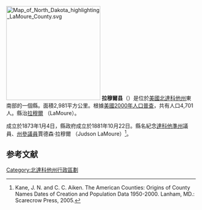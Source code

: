 {{noteTA
|T=zh-hans:拉穆尔县 (北达科他州);zh-hk:拉穆爾縣 (北達科他州);zh-tw:拉穆爾郡 (北達科他州);
|1=zh-hans:县;zh-hk:縣;zh-tw:郡;
}}
[[File:Map_of_North_Dakota_highlighting_LaMoure_County.svg|250px]]
'''拉穆爾县'''（{{lang-en|LaMoure County}}）是位於[[美國|美國]][[北達科他州|北達科他州]]東南部的一個縣。面積2,981平方公里。根據[[美國2000年人口普查|美國2000年人口普查]]，共有人口4,701人。縣治[[拉穆爾_(北達科他州)|拉穆爾]] （LaMoure）。

成立於1873年1月4日，縣政府成立於1881年10月22日。縣名紀念[[達科他準州|達科他準州]]議員、[[北達科他州州參議院|州參議員]]賈德森·拉穆爾 （Judson LaMoure）<ref>Kane, J. N. and C. C. Aiken. The American Counties: Origins of County Names Dates of Creation and Population Data 1950-2000. Lanham, MD.: Scarecrow Press, 2005.</ref>。

== 参考文献 ==
<div class="references-small">
<references />
</div>
{{commonscat}}
{{coord|display=title}}
{{normdaten}}
{{DEFAULTSORT:lamoure}}
[[Category:北達科他州行政區劃|Category:北達科他州行政區劃]]
{{NorthDakota-stub}}